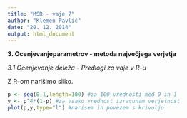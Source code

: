 ```yaml
---
title: "MSR - vaje 7"
author: "Klemen Pavlič"
date: "20. 12. 2014"
output: html_document
---
```


**3. Ocenjevanjeparametrov - metoda največjega verjetja**

*3.1 Ocenjevanje deleža - Predlogi za vaje v R-u*

Z R-om narišimo sliko.
```r
p <- seq(0,1,length=100) #za 100 vrednosti med 0 in 1
y <- p^4*(1-p) #za vsako vrednost izracunam verjetnost
plot(p,y,type="l") #narisem in povezem s krivuljo
```

